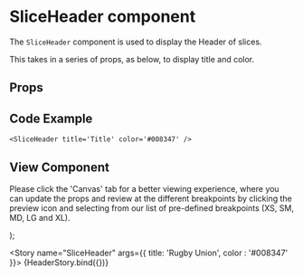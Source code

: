 
<Meta
  title="Newskit/SliceHeader"
  component={SliceHeader}
/>

# SliceHeader component
The `SliceHeader` component is used to display the Header of slices.

This takes in a series of props, as below, to display title and color.

## Props
<Props of={SliceHeader} />

## Code Example
`<SliceHeader title='Title' color='#008347' />`

## View Component
Please click the 'Canvas' tab for a better viewing experience, where you can update the props and review at the different breakpoints by clicking the preview icon and selecting from our list of pre-defined breakpoints (XS, SM, MD, LG and XL).

  <NewsKitProvider theme={TimesWebLightTheme}>
    <SliceHeader {...{ title,color }} />
  </NewsKitProvider>
);

<Story name="SliceHeader" args={{ title: 'Rugby Union', color : '#008347' }}>
  {HeaderStory.bind({})}
</Story>